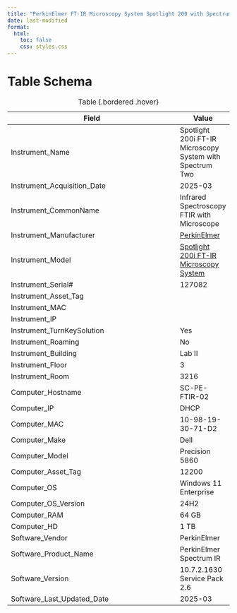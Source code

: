```yaml
---
title: "PerkinElmer FT-IR Microscopy System Spotlight 200 with Spectrum Two"
date: last-modified
format:
  html:
    toc: false
    css: styles.css
---
```


# Table Schema

| Field                          | Value |
|--------------------------------|-------|
| Instrument_Name                | Spotlight 200i FT-IR Microscopy System with Spectrum Two       |
| Instrument_Acquisition_Date    | 2025-03     |
| Instrument_CommonName          | Infrared Spectroscopy FTIR with Microscope      |
| Instrument_Manufacturer        | [PerkinElmer](https://content.perkinelmer.com/)       |
| Instrument_Model               | [Spotlight 200i FT-IR Microscopy System](https://www.perkinelmer.com/Product/spotlight-200i-sp2-system-na-l1862105)      |
| Instrument_Serial#             | 127082      |
| Instrument_Asset_Tag           |       |
| Instrument_MAC                 |       |
| Instrument_IP                  |       |
| Instrument_TurnKeySolution     | Yes      |
| Instrument_Roaming             | No      |
| Instrument_Building            | Lab II      |
| Instrument_Floor               | 3      |
| Instrument_Room                | 3216       |
| Computer_Hostname              | SC-PE-FTIR-02      |
| Computer_IP                    | DHCP      |
| Computer_MAC                   | 10-98-19-30-71-D2      |
| Computer_Make                  | Dell      |
| Computer_Model                 | Precision 5860      |
| Computer_Asset_Tag             | 12200      |
| Computer_OS                    | Windows 11 Enterprise     |
| Computer_OS_Version            | 24H2      |
| Computer_RAM                   | 64 GB      |
| Computer_HD                    | 1 TB      |
| Software_Vendor                | PerkinElmer      |
| Software_Product_Name          | PerkinElmer Spectrum IR      |
| Software_Version               | 10.7.2.1630 Service Pack 2.6      |
| Software_Last_Updated_Date     |  2025-03     |

: Table {.bordered .hover}